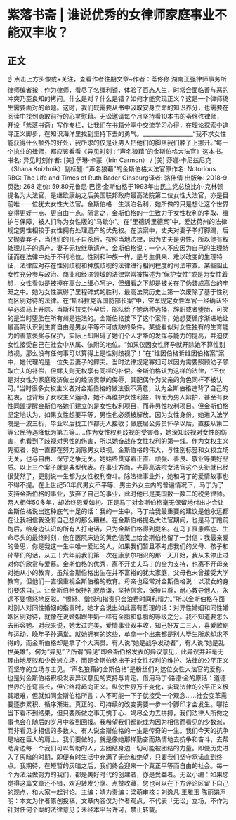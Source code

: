 # 紫落书斋 | 谁说优秀的女律师家庭事业不能双丰收？
## 正文
☝ 点击上方头像或+关注，查看作者往期文章~作者：苓佟佟 湖南正强律师事务所律师编者按：作为律师，看尽了名缰利锁，体验了百态人生，时常会面临善与恶的冲突乃至良知的拷问。什么是对？什么是错？如何才能实现正义？这是一个律师终生需要面对的命题。这时，我们既需要从书中汲取安身立命的知识养分，也需要在阅读中找到勇敢前行的心灵慰藉。无讼邀请每个月坚持看10本书的苓佟佟律师，开设「紫落书斋」写作专栏，让我们在书籍分享中交流学习心得，在理论探索中追寻正义脚步，在知识海洋里找到坚持下去的勇气。__________________“我不求女性能获得什么额外的好处，我所求的仅是让男人把他们的脚从我们脖子上挪开。”每一个执业的律师，都应该看看《异见时刻 : “声名狼藉”的金斯伯格大法官》这本书。书名: 异见时刻作者: [美] 伊琳·卡蒙（Irin Carmon） / [美] 莎娜·卡尼兹尼克（Shana Knizhnik）副标题: “声名狼藉”的金斯伯格大法官原作名: Notorious RBG: The Life and Times of Ruth Bader Ginsburg译者: 骆伟倩  出版年: 2018-9页数: 268  定价: 59.80元鲁思·巴德·金斯伯格于1993年由民主党总统比尔·克林顿提名为大法官，是继欧康纳之后美国联邦政府最高法院第二位女性大法官，亦是目前唯一一位犹太女性大法官。金斯伯格一生淡泊名利，她所做的只是想让这个世界变得更好一点、更自由一点。简言之，金斯伯格的一生致力于女性权利的争取、维护与保障，被人们称为女性版的“马歇尔”。在“里德诉里德案”中，爱达荷州的法律规定男性相较于女性拥有处理遗产的优先权。在该案中，丈夫对妻子拳打脚踢，后又抛妻弃子，当他们的儿子自杀后，按照当地法律，因为丈夫是男性，所以他有权处理儿子的遗产，妻子无权继承遗产。金斯伯格说：一个人不应因为自己的生理特征而在法律中处于不利地位。性别和种族一样，是与生俱来、难以改变的生理特征，法律应对存在性别歧视和种族歧视的法律进行相同程度的司法审查。某些阻止女性充分参与政治、商业和经济领域的法律常常被描述为“保护女性”或是为女性着想，女性看似是被捧在高台上细心呵护，但细看之下却是被关在了伪装成高台的牢笼之中。她为女性赢得了里程碑式的胜利，最高法院历史上第一次废除了基于性别而区别对待的法律。在“斯科拉克诉国防部长案”中，空军规定女性军官一经确认怀孕必须马上开除。当斯科拉克怀孕后，部队给了她两种选择，辞职或者堕胎，可笑的是当时堕胎在所有州是违法的。金斯伯格接下了这个案件，她想要循序渐进地让最高院认识到生育自由是男女平等不可或缺的条件。某些看似对女性独有的生育能力的善意褒奖与保护，实际上却阻碍了她们个人才华的发挥与能力的提高，并迫使女性接受自己在社会中从属、依附的地位。“如果仅因女性怀孕就开除她不算性别歧视，那么没有任何事可以算得上是性别歧视了！”在“维因伯格诉维因伯格案”案中，她代理的是一位失去妻子的鳏夫。当时法律规定寡妇可以因为需要照顾幼子领取亡夫的补偿，但鳏夫则无权享有同样的补偿。金斯伯格认为这样的法律，“不仅是对女性为家庭经济做出的经济贡献的侮辱，其配偶作为父亲的角色同样不被认可。”当时很多女权主义者对金斯伯格的做法很不满意，认为金斯伯格违背了自己的初衷，也背叛了女权主义运动，她不再维护女性利益，转而为男人辩护，甚至有女性同盟提醒金斯伯格她们建立的是女性权利项目，而非男性权利项目。但金斯伯格坚定地认为，如果女性想要平等，男性也必须被解放。因为女性身份，她进入法学院是一波三折，毕业以后找工作都无人接收；做底层公务员怀孕以后，直接从第二等公民待遇降低为第五等……作为女性权利歧视的受害者，她深知歧视对女性的伤害，也看到了歧视对男性的伤害，所以她奋战在女性权利的第一线。作为女权主义先驱者，她一直都在努力消除男女歧视。金斯伯格的伟大，与性别标签和女权立场无关，也与自由、保守之争无关。她始终贯穿着正直、顽强、善良、敬业等美好品质。以上三个案子就是典型代表。在事业方面，光最高法院女法官这个头衔就已经很斐然了，更别说一生都为女性权利奋斗。除法律事业外，她和马丁的爱情故事也不得不提。在上世纪50年代男女不平等、男主外女主内的普遍情况下，马丁为了支持金斯伯格的事业，放弃了自己的事业，此时他已是美国数一数二的税务律师。两人相伴50多年，却始终恩爱如初。正是马丁对金斯伯格毫无保留地付出才会让金斯伯格说出这种底气十足的话：我的一生中，马丁给我最重要的建议是他永远都在让我相信我没有自己想的那么糟糕。在金斯伯格提名大法官期间，也是马丁跑前跑后，给身边认识的所有人打电话，只为金斯伯格得到提名。在马丁罹患癌症、生命尽头的最终时刻，他在医院床边的黄色信笺上给金斯伯格留了一封信：我最亲爱的鲁思，你是我这一生中唯一爱过的人，如果我们暂且不考虑我们的父母、孩子和孙辈们的话，从五十六年前我们第一次在康奈尔相识的那一天开始，我从未停止过对你的欣赏与爱慕。金斯伯格的优秀，离不开丈夫马丁的全力支持，也离不开母亲对她从小的教育。虽然金斯伯格出生在并不富裕的犹太家庭，父母也未曾接受大学教育，但他们一直很重视金斯伯格的教育。母亲也经常对金斯伯格说：以淑女的身份要求自己。让金斯伯格保持礼貌恭谦，坚持信念，保持自尊，耐心教导他人，永远不要愤怒地反驳。“愤怒、憎恨和指责只会浪费时间和精力。”所以金斯伯格在面对别人对同性婚姻的指责时，她才会说出如此富有哲理的话：对异性婚姻和同性婚姻区别对待，就像在说婚姻跟牛奶一样有全脂和低脂的等级之分。我不知道要怎么去形容她。对我来说，她太过完美，爱情事业双丰收，知己好友二三人，喜爱歌剧与运动，晚年子孙满堂。就她拥有的这些，单拿一个出来都是别人毕生所求却求不得的，而金斯伯格却是拿了个大满贯。有人说“她是战争发动者”，有人说“她是乱世英雄”。何为“异见”？所谓“异见”即金斯伯格发表的异议意见，此异议并非毫无理由地反驳和少数派立场，而是金斯伯格出于对女性权利的维护、法律的公平正义而坚守的立场与主见。“声名狼藉的金斯伯格”是粉丝们对这位女性大法官的爱称，也是对金斯伯格积极发表异议意见的支持与肯定。借用马丁·路德·金的原话：道德世界的苍穹虽长，但它终将趋向正义。纵使世界万千变化，实现法律的公平正义极其艰难，但就如同金斯伯格所言：人不可能一下子就接受一个观念……社会变革需要逐步累积、循序渐进。真正的、可持续的改变需要一步一个脚印才会发生。哪怕当下看不到结果，但只要所做之事无愧于心、竭尽全力去拼搏，我们法律人所做之事也会在随后的岁月中收到回报。我希望我们都能成为因为相信而看见的少数派，而非看见才相信的多数人。有人说金斯伯格的一生是传奇的一生。我们今天的抗争是站在巨人的肩上。我们要做的，就是像她那样勤奋而热情地去抗争和奋斗，去帮助身边每一个我们可以帮助的人，去团结身边一切可能被团结的力量。即便历史进入了灰暗的时期，即便有时生活中充满了无奈和绝望，只要我们坚守承诺直到终点。我期待，在短暂的灰暗之后，我们终会迎来一个真正平等而自由的社会。每一个为法治做努力的我们，都是美好时代的创建者，亦是受益者。无讼小编：如果您觉得这篇文章还不错，欢迎转发分享、点赞收藏，您也可以在下方评论区留下自己的观点，和大家一起讨论。主编：靖力责编：梁萌审核：刘逸凡 王雅玉 陈丽娟声明：本文为作者原创投稿，文章内容仅为作者观点，不代表「无讼」立场，不作为针对任何个案的法律意见；未经本平台许可，禁止转载。